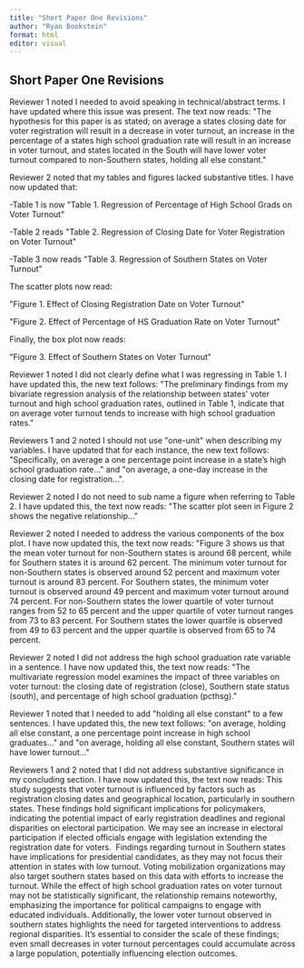 ```yaml
---
title: "Short Paper One Revisions"
author: "Ryan Bookstein"
format: html
editor: visual
---
```


## Short Paper One Revisions

Reviewer 1 noted I needed to avoid speaking in technical/abstract terms. I have updated where this issue was present. The text now reads: \"The hypothesis for this paper is as stated; on average a states closing date for voter registration will result in a decrease in voter turnout, an increase in the percentage of a states high school graduation rate will result in an increase in voter turnout, and states located in the South will have lower voter turnout compared to non-Southern states, holding all else constant.\"

Reviewer 2 noted that my tables and figures lacked substantive titles. I have now updated that: 

-Table 1 is now \"Table 1. Regression of Percentage of High School Grads on Voter Turnout\"

-Table 2 reads \"Table 2. Regression of Closing Date for Voter Registration on Voter Turnout\"

-Table 3 now reads \"Table 3. Regression of Southern States on Voter Turnout\"

The scatter plots now read:

\"Figure 1. Effect of Closing Registration Date on Voter Turnout\"

\"Figure 2. Effect of Percentage of HS Graduation Rate on Voter Turnout\"

Finally, the box plot now reads: 

\"Figure 3. Effect of Southern States on Voter Turnout\"\

Reviewer 1 noted I did not clearly define what I was regressing in Table 1. I have updated this, the new text follows: \"The preliminary findings from my bivariate regression analysis of the relationship between states\' voter turnout and high school graduation rates, outlined in Table 1, indicate that on average voter turnout tends to increase with high school graduation rates.\"\

Reviewers 1 and 2 noted I should not use \"one-unit\" when describing my variables. I have updated that for each instance, the new text follows: \"Specifically, on average a one percentage point increase in a state's high school graduation rate...\" and \"on average, a one-day increase in the closing date for registration...\". \

Reviewer 2 noted I do not need to sub name a figure when referring to Table 2. I have updated this, the text now reads: \"The scatter plot seen in Figure 2 shows the negative relationship...\"

Reviewer 2 noted I needed to address the various components of the box plot. I have now updated this, the text now reads: \"Figure 3 shows us that the mean voter turnout for non-Southern states is around 68 percent, while for Southern states it is around 62 percent. The minimum voter turnout for non-Southern states is observed around 52 percent and maximum voter turnout is around 83 percent. For Southern states, the minimum voter turnout is observed around 49 percent and maximum voter turnout around 74 percent. For non-Southern states the lower quartile of voter turnout ranges from 52 to 65 percent and the upper quartile of voter turnout ranges from 73 to 83 percent. For Southern states the lower quartile is observed from 49 to 63 percent and the upper quartile is observed from 65 to 74 percent. \

Reviewer 2 noted I did not address the high school graduation rate variable in a sentence. I have now updated this, the text now reads: \"The multivariate regression model examines the impact of three variables on voter turnout: the closing date of registration (close), Southern state status (south), and percentage of high school graduation (pcthsg).\"\

Reviewer 1 noted that I needed to add \"holding all else constant\" to a few sentences. I have updated this, the new text follows: \"on average, holding all else constant, a one percentage point increase in high school graduates...\" and \"on average, holding all else constant, Southern states will have lower turnout...\"\

Reviewers 1 and 2 noted that I did not address substantive significance in my concluding section. I have now updated this, the text now reads: This study suggests that voter turnout is influenced by factors such as registration closing dates and geographical location, particularly in southern states. These findings hold significant implications for policymakers, indicating the potential impact of early registration deadlines and regional disparities on electoral participation. We may see an increase in electoral participation if elected officials engage with legislation extending the registration date for voters.  Findings regarding turnout in Southern states have implications for presidential candidates, as they may not focus their attention in states with low turnout. Voting mobilization organizations may also target southern states based on this data with efforts to increase the turnout. While the effect of high school graduation rates on voter turnout may not be statistically significant, the relationship remains noteworthy, emphasizing the importance for political campaigns to engage with educated individuals. Additionally, the lower voter turnout observed in southern states highlights the need for targeted interventions to address regional disparities. It's essential to consider the scale of these findings; even small decreases in voter turnout percentages could accumulate across a large population, potentially influencing election outcomes.
